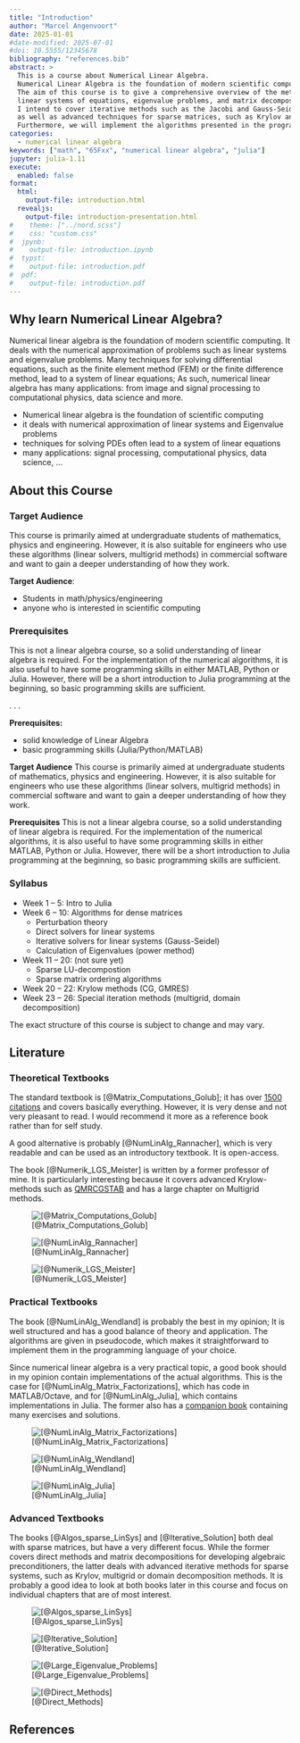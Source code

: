 ```yaml
---
title: "Introduction"
author: "Marcel Angenvoort"
date: 2025-01-01
#date-modified: 2025-07-01
#doi: 10.5555/12345678
bibliography: "references.bib"
abstract: >
  This is a course about Numerical Linear Algebra.
  Numerical Linear Algebra is the foundation of modern scientific computing and has many applications: from signal processing to computational physics and data science.
  The aim of this course is to give a comprehensive overview of the methods and algorithms used to solve problems such as 
  linear systems of equations, eigenvalue problems, and matrix decompositions.
  I intend to cover iterative methods such as the Jacobi and Gauss-Seidel methods,
  as well as advanced techniques for sparse matrices, such as Krylov and multigrid methods.
  Furthermore, we will implement the algorithms presented in the programming language Julia.
categories:
  - numerical linear algebra
keywords: ["math", "65Fxx", "numerical linear algebra", "julia"]
jupyter: julia-1.11
execute:
  enabled: false
format: 
  html: 
    output-file: introduction.html
  revealjs:
    output-file: introduction-presentation.html
#    theme: ["../nord.scss"]
#    css: "custom.css"
#  jpynb:
#    output-file: introduction.ipynb
#  typst:
#    output-file: introduction.pdf
#  pdf:
#    output-file: introduction.pdf
---
```



## Why learn Numerical Linear Algebra?

::: {.notes}
Numerical linear algebra is the foundation of modern scientific computing. 
It deals with the numerical approximation of problems such as linear systems and eigenvalue problems.
Many techniques for solving differential equations, such as the finite element method (FEM) or the finite difference method, lead to a system of linear equations;
As such, numerical linear algebra has many applications: from image and signal processing to computational physics, data science and more.
:::


::: {.content-hidden unless-format="revealjs" .fragment}
- Numerical linear algebra is the foundation of scientific computing
- it deals with numerical approximation of linear systems and Eigenvalue problems
- techniques for solving PDEs often lead to a system of linear equations
- many applications: signal processing, computational physics, data science, ...
:::





## About this Course

::: {.content-visible unless-format="revealjs"}
### Target Audience
This course is primarily aimed at undergraduate students of mathematics, physics and engineering. 
However, it is also suitable for engineers who use these algorithms (linear solvers, multigrid methods) in commercial software and want to gain a deeper understanding of how they work.
:::


::: {.content-hidden unless-format="revealjs" }
**Target Audience**:

- Students in math/physics/engineering
- anyone who is interested in scientific computing

:::


::: {.content-visible unless-format="revealjs"}
### Prerequisites
This is not a linear algebra course, so a solid understanding of linear algebra is required.
For the implementation of the numerical algorithms, it is also useful to have some programming skills in either MATLAB, Python or Julia. 
However, there will be a short introduction to Julia programming at the beginning, so basic programming skills are sufficient.
:::

::: {.content-hidden unless-format="revealjs"}
. . .

**Prerequisites:**

- solid knowledge of Linear Algebra
- basic programming skills (Julia/Python/MATLAB)
:::


::: {.notes .hidden}
**Target Audience**
This course is primarily aimed at undergraduate students of mathematics, physics and engineering. 
However, it is also suitable for engineers who use these algorithms (linear solvers, multigrid methods) in commercial software and want to gain a deeper understanding of how they work.

**Prerequisites**
This is not a linear algebra course, so a solid understanding of linear algebra is required.
For the implementation of the numerical algorithms, it is also useful to have some programming skills in either MATLAB, Python or Julia. 
However, there will be a short introduction to Julia programming at the beginning, so basic programming skills are sufficient.
:::


### Syllabus

- Week 1 -- 5: Intro to Julia
- Week 6 -- 10: Algorithms for dense matrices
  - Perturbation theory
  - Direct solvers for linear systems
  - Iterative solvers for linear systems (Gauss-Seidel)
  - Calculation of Eigenvalues (power method)
- Week 11 -- 20: (not sure yet)
  - Sparse LU-decompostion
  - Sparse matrix ordering algorithms
- Week 20 -- 22: Krylow methods (CG, GMRES)
- Week 23 -- 26: Special iteration methods (multigrid, domain decomposition) 

::: {.callout-note .fragment}
The exact structure of this course is subject to change and may vary.
:::





## Literature {visibility="hidden"}

### Theoretical Textbooks

::: {.content-visible unless-format="revealjs"}
The standard textbook is [@Matrix_Computations_Golub]; it has over [1500 citations](https://zbmath.org/1268.65037) and covers basically everything.
However, it is very dense and not very pleasant to read. 
I would recommend it more as a reference book rather than for self study.

A good alternative is probably [@NumLinAlg_Rannacher], which is very readable and can be used as an introductory textbook. It is open-access.

The book [@Numerik_LGS_Meister] is written by a former professor of mine.
It is particularly interesting because it covers advanced Krylow-methods such as [QMRCGSTAB](https://doi.org/10.1137/0915023) and has a large chapter on Multigrid methods.
:::

::: {.figure layout="[0.22, -0.04, 0.22, -0.04, 0.22, -0.04, 0.22]" layout-valign="bottom"}
![[@Matrix_Computations_Golub]](images/literature/Matrix_Computations-Golub.jpg){.fragment}

![[@NumLinAlg_Rannacher]](images/literature/Numerical_Linear_Algebra-Rannacher.jpg){.fragment}

![[@Numerik_LGS_Meister]](images/literature/Numerik_linearer_Gleichungssysteme-Meister.jpg){.fragment}
:::



### Practical Textbooks

::: {.content-visible unless-format="revealjs"}
The book [@NumLinAlg_Wendland] is probably the best in my opinion; It is well structured and has a good balance of theory and application. 
The algorithms are given in pseudocode, which makes it straightforward to implement them in the programming language of your choice.

Since numerical linear algebra is a very practical topic, a good book should in my opinion contain implementations of the actual algorithms.
This is the case for [@NumLinAlg_Matrix_Factorizations], which has code in MATLAB/Octave, and for [@NumLinAlg_Julia], which contains implementations in Julia.
The former also has a [companion book](https://link.springer.com/book/10.1007/978-3-030-59789-4) containing many exercises and solutions.
:::

::: {.figure layout="[0.22, -0.04, 0.22, -0.04, 0.22, -0.04, 0.22]" layout-valign="bottom"}
![[@NumLinAlg_Matrix_Factorizations]](images/literature/Numerical_Linear_Algebra_and_Matrix_Factorizations.jpg){.fragment}

![[@NumLinAlg_Wendland]](images/literature/Numerical_Linear_Algebra-An_Introduction.jpg){.fragment}

![[@NumLinAlg_Julia]](images/literature/Numerical_Linear_Algebra_with_Julia-large.jpg){.fragment}
:::


### Advanced Textbooks

::: {.content-visible unless-format="revealjs"}
The books [@Algos_sparse_LinSys] and [@Iterative_Solution] both deal with sparse matrices, but have a very different focus.
While the former covers direct methods and matrix decompositions for developing algebraic preconditioners, the latter deals with advanced iterative methods for sparse systems, such as Krylov, multigrid or domain decomposition methods.
It is probably a good idea to look at both books later in this course and focus on individual chapters that are of most interest.
:::

::: {.figure layout="[0.22, -0.04, 0.22, -0.04, 0.22, -0.04, 0.22]" layout-valign="bottom"}

![[@Algos_sparse_LinSys]](images/literature/Algorithms_for_Sparse_Linear_Systems.jpg){.fragment}

![[@Iterative_Solution]](images/literature/Iterative_Solution_of_Large_Sparse_Systems_of_Equations.jpg){.fragment}

![[@Large_Eigenvalue_Problems]](images/literature/Numerical_Methods_for_Large_Eigenvalue_Systems.jpg){.fragment}

![[@Direct_Methods]](images/literature/Direct_Methods_for_Sparse_Linear_Systems.jpg){.fragment}

:::





## References

::: {#refs}
:::
